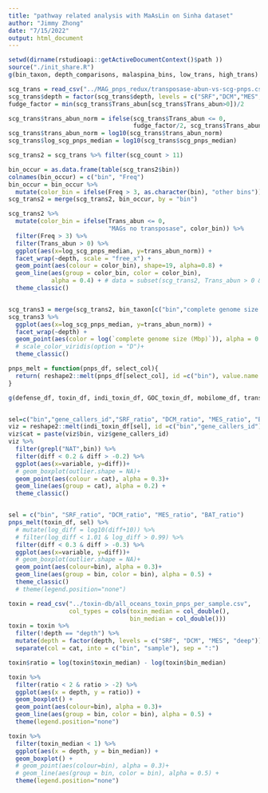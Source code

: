 ```yaml
---
title: "pathway related analysis with MaAsLin on Sinha dataset"
author: "Jimmy Zhong"
date: "7/15/2022"
output: html_document
---
```


```r
setwd(dirname(rstudioapi::getActiveDocumentContext()$path ))
source("./init_share.R")
g(bin_taxon, depth_comparisons, malaspina_bins, low_trans, high_trans) %=% init_bins()
```

```r
scg_trans = read_csv("../MAG_pnps_redux/transposase-abun-vs-scg-pnps.csv")
scg_trans$depth = factor(scg_trans$depth, levels = c("SRF","DCM","MES","deep"))
fudge_factor = min(scg_trans$Trans_abun[scg_trans$Trans_abun>0])/2

scg_trans$trans_abun_norm = ifelse(scg_trans$Trans_abun <= 0, 
                                   fudge_factor/2, scg_trans$Trans_abun)
scg_trans$trans_abun_norm = log10(scg_trans$trans_abun_norm)
scg_trans$log_scg_pnps_median = log10(scg_trans$scg_pnps_median)

scg_trans2 = scg_trans %>% filter(scg_count > 11)

bin_occur = as.data.frame(table(scg_trans2$bin))
colnames(bin_occur) = c("bin", "Freq")
bin_occur = bin_occur %>%
  mutate(color_bin = ifelse(Freq > 3, as.character(bin), "other bins"))
scg_trans2 = merge(scg_trans2, bin_occur, by = "bin")

scg_trans2 %>%
  mutate(color_bin = ifelse(Trans_abun <= 0, 
                            "MAGs no transposase", color_bin)) %>%
  filter(Freq > 3) %>%
  filter(Trans_abun > 0) %>%
  ggplot(aes(x=log_scg_pnps_median, y=trans_abun_norm)) +
  facet_wrap(~depth, scale = "free_x") +
  geom_point(aes(colour = color_bin), shape=19, alpha=0.8) +
  geom_line(aes(group = color_bin, color = color_bin), 
            alpha = 0.4) + # data = subset(scg_trans2, Trans_abun > 0 & Freq > 3)
  theme_classic()


scg_trans3 = merge(scg_trans2, bin_taxon[c("bin","complete genome size (Mbp)")], by = "bin")
scg_trans3 %>%
  ggplot(aes(x=log_scg_pnps_median, y=trans_abun_norm)) +
  facet_wrap(~depth) +
  geom_point(aes(color = log(`complete genome size (Mbp)`)), alpha = 0.5) +
  # scale_color_viridis(option = "D")+
  theme_classic()
```


```r
pnps_melt = function(pnps_df, select_col){
  return( reshape2::melt(pnps_df[select_col], id =c("bin"), value.name = c("diff")) )
}

g(defense_df, toxin_df, indi_toxin_df, GOC_toxin_df, mobilome_df, trans_df) %=% init_MAGs_pnps_depths()


sel=c("bin","gene_callers_id","SRF_ratio", "DCM_ratio", "MES_ratio", "BAT_ratio")
viz = reshape2::melt(indi_toxin_df[sel], id =c("bin","gene_callers_id"), value.name = c("diff"))
viz$cat = paste(viz$bin, viz$gene_callers_id)
viz %>%
  filter(grepl("NAT",bin)) %>%
  filter(diff < 0.2 & diff > -0.2) %>%
  ggplot(aes(x=variable, y=diff))+
  # geom_boxplot(outlier.shape = NA)+
  geom_point(aes(colour = cat), alpha = 0.3)+
  geom_line(aes(group = cat), alpha = 0.2) +
  theme_classic()


sel = c("bin", "SRF_ratio", "DCM_ratio", "MES_ratio", "BAT_ratio")
pnps_melt(toxin_df, sel) %>%
  # mutate(log_diff = log10(diff+10)) %>%
  # filter(log_diff < 1.01 & log_diff > 0.99) %>%
  filter(diff < 0.3 & diff > -0.3) %>%
  ggplot(aes(x=variable, y=diff))+
  # geom_boxplot(outlier.shape = NA)+
  geom_point(aes(colour=bin), alpha = 0.3)+
  geom_line(aes(group = bin, color = bin), alpha = 0.5) +
  theme_classic()
  # theme(legend.position="none")
```

```r
toxin = read_csv("../toxin-db/all_oceans_toxin_pnps_per_sample.csv",
                 col_types = cols(toxin_median = col_double(),
                                  bin_median = col_double()))
toxin = toxin %>% 
  filter(!depth == "depth") %>%
  mutate(depth = factor(depth, levels = c("SRF", "DCM", "MES", "deep"))) %>%
  separate(col = cat, into = c("bin", "sample"), sep = ":")

toxin$ratio = log(toxin$toxin_median) - log(toxin$bin_median)

toxin %>%
  filter(ratio < 2 & ratio > -2) %>%
  ggplot(aes(x = depth, y = ratio)) +
  geom_boxplot() +
  geom_point(aes(colour=bin), alpha = 0.3)+
  geom_line(aes(group = bin, color = bin), alpha = 0.5) +
  theme(legend.position="none")

toxin %>%
  filter(toxin_median < 1) %>%
  ggplot(aes(x = depth, y = bin_median)) +
  geom_boxplot() +
  # geom_point(aes(colour=bin), alpha = 0.3)+
  # geom_line(aes(group = bin, color = bin), alpha = 0.5) +
  theme(legend.position="none")

```










